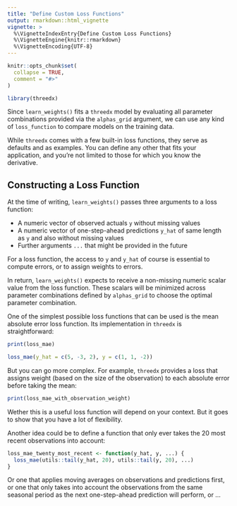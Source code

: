 ```yaml
---
title: "Define Custom Loss Functions"
output: rmarkdown::html_vignette
vignette: >
  %\VignetteIndexEntry{Define Custom Loss Functions}
  %\VignetteEngine{knitr::rmarkdown}
  %\VignetteEncoding{UTF-8}
---
```


```r
knitr::opts_chunk$set(
  collapse = TRUE,
  comment = "#>"
)
```

```r
library(threedx)
```

Since `learn_weights()` fits a `threedx` model by evaluating all parameter combinations provided via the `alphas_grid` argument, we can use any kind of `loss_function` to compare models on the training data.

While `threedx` comes with a few built-in loss functions, they serve as defaults and as examples. You can define any other that fits your application, and you're not limited to those for which you know the derivative.

## Constructing a Loss Function

At the time of writing, `learn_weights()` passes three arguments to a loss function:

- A numeric vector of observed actuals `y` without missing values
- A numeric vector of one-step-ahead predictions `y_hat` of same length as `y` and also without missing values
- Further arguments `...` that might be provided in the future

For a loss function, the access to `y` and `y_hat` of course is essential to compute errors, or to assign weights to errors.

In return, `learn_weights()` expects to receive a non-missing numeric scalar value from the loss function. These scalars will be minimized across parameter combinations defined by `alphas_grid` to choose the optimal parameter combination.

One of the simplest possible loss functions that can be used is the mean absolute error loss function. Its implementation in `threedx` is straightforward:

```r
print(loss_mae)
```

```r
loss_mae(y_hat = c(5, -3, 2), y = c(1, 1, -2))
```

But you can go more complex. For example, `threedx` provides a loss that assigns weight (based on the size of the observation) to each absolute error before taking the mean:

```r
print(loss_mae_with_observation_weight)
```

Wether this is a useful loss function will depend on your context. But it goes to show that you have a lot of flexibility.

Another idea could be to define a function that only ever takes the 20 most recent observations into account:

```r
loss_mae_twenty_most_recent <- function(y_hat, y, ...) {
  loss_mae(utils::tail(y_hat, 20), utils::tail(y, 20), ...)
}
```

Or one that applies moving averages on observations and predictions first, or one that only takes into account the observations from the same seasonal period as the next one-step-ahead prediction will perform, or ...